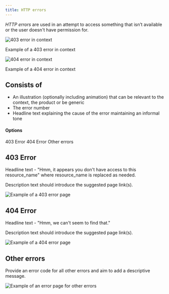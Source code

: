 ```yaml
---
title: HTTP errors
---
```


<PageDescription>

  _HTTP errors_ are used in an attempt to access something that isn’t available or the user doesn't have permission for.

</PageDescription>

![403 error in context](images/403.png)
<Caption>Example of a 403 error in context</Caption>

![404 error in context](images/404.png)
<Caption>Example of a 404 error in context</Caption>


## Consists of

- An illustration (optionally including animation) that can be relevant to the context, the product or be generic
- The error number
- Headline text explaining the cause of the error maintaining an informal tone

#### Options

<AnchorLinks>
  <AnchorLink>403 Error</AnchorLink>
  <AnchorLink>404 Error</AnchorLink>
  <AnchorLink>Other errors</AnchorLink>
</AnchorLinks>

## 403 Error

Headline text - "Hmm, it appears you don't have access to this resource_name" where resource_name is replaced as needed.

Description text should introduce the suggested page link(s).   

<Row>
 <Column colLg={8}>

![Example of a 403 error page](images/1.png)

 </Column>
</Row>

## 404 Error

Headline text - "Hmm, we can't seem to find that."

Description text should introduce the suggested page link(s).   

<Row>
 <Column colLg={8}>

![Example of a 404 error page](images/2.png)

 </Column>
</Row>

## Other errors

Provide an error code for all other errors and aim to add a descriptive message.

<Row>
 <Column colLg={8}>

![Example of an error page for other errors](images/3.png)

 </Column>
</Row>
